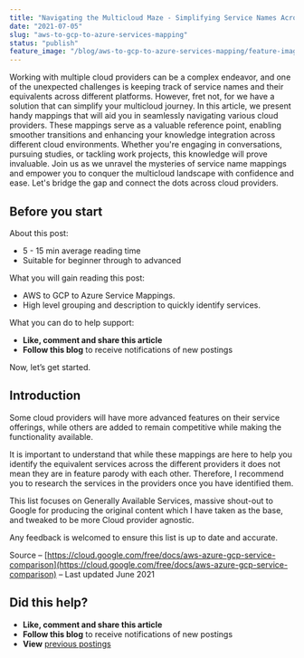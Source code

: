 ```yaml
---
title: "Navigating the Multicloud Maze - Simplifying Service Names Across Cloud Providers"
date: "2021-07-05"
slug: "aws-to-gcp-to-azure-services-mapping"
status: "publish"
feature_image: "/blog/aws-to-gcp-to-azure-services-mapping/feature-image.png"
---
```


Working with multiple cloud providers can be a complex endeavor, and one of the unexpected challenges is keeping track of service names and their equivalents across different platforms. However, fret not, for we have a solution that can simplify your multicloud journey. In this article, we present handy mappings that will aid you in seamlessly navigating various cloud providers. These mappings serve as a valuable reference point, enabling smoother transitions and enhancing your knowledge integration across different cloud environments. Whether you're engaging in conversations, pursuing studies, or tackling work projects, this knowledge will prove invaluable. Join us as we unravel the mysteries of service name mappings and empower you to conquer the multicloud landscape with confidence and ease. Let's bridge the gap and connect the dots across cloud providers.

## Before you start

About this post:

*   5 - 15 min average reading time
*   Suitable for beginner through to advanced

What you will gain reading this post:

*   AWS to GCP to Azure Service Mappings.
*   High level grouping and description to quickly identify services.

What you can do to help support:

*   **Like, comment and share this article**
*   **Follow this blog** to receive notifications of new postings

Now, let’s get started.

## Introduction

Some cloud providers will have more advanced features on their service offerings, while others are added to remain competitive while making the functionality available.

It is important to understand that while these mappings are here to help you identify the equivalent services across the different providers it does not mean they are in feature parody with each other. Therefore, I recommend you to research the services in the providers once you have identified them.

This list focuses on Generally Available Services, massive shout-out to Google for producing the original content which I have taken as the base, and tweaked to be more Cloud provider agnostic.

Any feedback is welcomed to ensure this list is up to date and accurate.

Source – [https://cloud.google.com/free/docs/aws-azure-gcp-service-comparison](https://cloud.google.com/free/docs/aws-azure-gcp-service-comparison) – Last updated June 2021

## Did this help?

*   **Like, comment and share this article**
*   **Follow this blog** to receive notifications of new postings
*   **View** [previous postings](https://robertleggett.com.au/)
